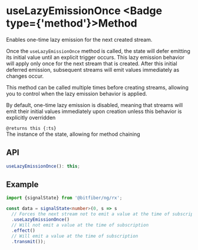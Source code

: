 
# useLazyEmissionOnce <Badge type={'method'}>Method</Badge>

Enables one-time lazy emission for the next created stream.

Once the `useLazyEmissionOnce` method is called, the state will defer emitting its initial value
until an explicit trigger occurs. This lazy emission behavior will apply only once for the next
stream that is created. After this initial deferred emission, subsequent streams will emit values
immediately as changes occur.

This method can be called multiple times before creating streams, allowing you to control
when the lazy emission behavior is applied.

By default, one-time lazy emission is disabled, meaning that streams will emit their initial
values immediately upon creation unless this behavior is explicitly overridden

`@returns this {:ts}`  
The instance of the state, allowing for method chaining

## API

```ts copy
useLazyEmissionOnce(): this;
```

## Example

```ts copy
import {signalState} from '@bitfiber/ng/rx';

const data = signalState<number>(0, s => s
  // Forces the next stream not to emit a value at the time of subscription
  .useLazyEmissionOnce()
  // Will not emit a value at the time of subscription
  .effect()
  // Will emit a value at the time of subscription
  .transmit());
```
